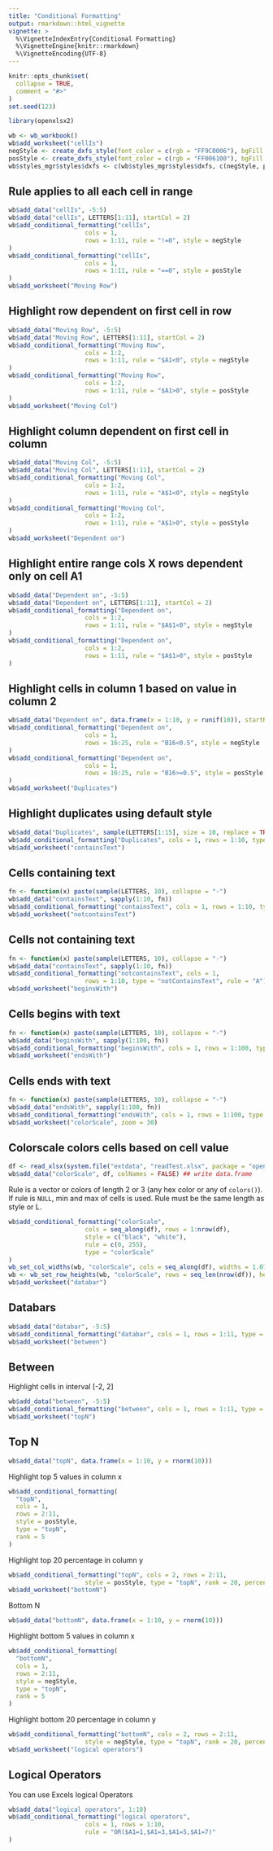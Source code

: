```yaml
---
title: "Conditional Formatting"
output: rmarkdown::html_vignette
vignette: >
  %\VignetteIndexEntry{Conditional Formatting}
  %\VignetteEngine{knitr::rmarkdown}
  %\VignetteEncoding{UTF-8}
---
```


```r
knitr::opts_chunk$set(
  collapse = TRUE,
  comment = "#>"
)
set.seed(123)
```

```r
library(openxlsx2)
```

```r
wb <- wb_workbook()
wb$add_worksheet("cellIs")
negStyle <- create_dxfs_style(font_color = c(rgb = "FF9C0006"), bgFill = c(rgb = "FFFFC7CE"))
posStyle <- create_dxfs_style(font_color = c(rgb = "FF006100"), bgFill = c(rgb = "FFC6EFCE"))
wb$styles_mgr$styles$dxfs <- c(wb$styles_mgr$styles$dxfs, c(negStyle, posStyle))
```

## Rule applies to all each cell in range

```r
wb$add_data("cellIs", -5:5)
wb$add_data("cellIs", LETTERS[1:11], startCol = 2)
wb$add_conditional_formatting("cellIs",
                     cols = 1,
                     rows = 1:11, rule = "!=0", style = negStyle
)
wb$add_conditional_formatting("cellIs",
                     cols = 1,
                     rows = 1:11, rule = "==0", style = posStyle
)
wb$add_worksheet("Moving Row")
```

## Highlight row dependent on first cell in row

```r
wb$add_data("Moving Row", -5:5)
wb$add_data("Moving Row", LETTERS[1:11], startCol = 2)
wb$add_conditional_formatting("Moving Row",
                     cols = 1:2,
                     rows = 1:11, rule = "$A1<0", style = negStyle
)
wb$add_conditional_formatting("Moving Row",
                     cols = 1:2,
                     rows = 1:11, rule = "$A1>0", style = posStyle
)
wb$add_worksheet("Moving Col")
```

## Highlight column dependent on first cell in column

```r
wb$add_data("Moving Col", -5:5)
wb$add_data("Moving Col", LETTERS[1:11], startCol = 2)
wb$add_conditional_formatting("Moving Col",
                     cols = 1:2,
                     rows = 1:11, rule = "A$1<0", style = negStyle
)
wb$add_conditional_formatting("Moving Col",
                     cols = 1:2,
                     rows = 1:11, rule = "A$1>0", style = posStyle
)
wb$add_worksheet("Dependent on")
```

## Highlight entire range cols X rows dependent only on cell A1

```r
wb$add_data("Dependent on", -5:5)
wb$add_data("Dependent on", LETTERS[1:11], startCol = 2)
wb$add_conditional_formatting("Dependent on",
                     cols = 1:2,
                     rows = 1:11, rule = "$A$1<0", style = negStyle
)
wb$add_conditional_formatting("Dependent on",
                     cols = 1:2,
                     rows = 1:11, rule = "$A$1>0", style = posStyle
)
```

## Highlight cells in column 1 based on value in column 2

```r
wb$add_data("Dependent on", data.frame(x = 1:10, y = runif(10)), startRow = 15)
wb$add_conditional_formatting("Dependent on",
                     cols = 1,
                     rows = 16:25, rule = "B16<0.5", style = negStyle
)
wb$add_conditional_formatting("Dependent on",
                     cols = 1,
                     rows = 16:25, rule = "B16>=0.5", style = posStyle
)
wb$add_worksheet("Duplicates")
```

## Highlight duplicates using default style

```r
wb$add_data("Duplicates", sample(LETTERS[1:15], size = 10, replace = TRUE))
wb$add_conditional_formatting("Duplicates", cols = 1, rows = 1:10, type = "duplicatedValues")
wb$add_worksheet("containsText")
```

## Cells containing text

```r
fn <- function(x) paste(sample(LETTERS, 10), collapse = "-")
wb$add_data("containsText", sapply(1:10, fn))
wb$add_conditional_formatting("containsText", cols = 1, rows = 1:10, type = "contains", rule = "A")
wb$add_worksheet("notcontainsText")
```

## Cells not containing text

```r
fn <- function(x) paste(sample(LETTERS, 10), collapse = "-")
wb$add_data("containsText", sapply(1:10, fn))
wb$add_conditional_formatting("notcontainsText", cols = 1,
                     rows = 1:10, type = "notContainsText", rule = "A")
wb$add_worksheet("beginsWith")
```

## Cells begins with text

```r
fn <- function(x) paste(sample(LETTERS, 10), collapse = "-")
wb$add_data("beginsWith", sapply(1:100, fn))
wb$add_conditional_formatting("beginsWith", cols = 1, rows = 1:100, type = "beginsWith", rule = "A")
wb$add_worksheet("endsWith")
```

## Cells ends with text

```r
fn <- function(x) paste(sample(LETTERS, 10), collapse = "-")
wb$add_data("endsWith", sapply(1:100, fn))
wb$add_conditional_formatting("endsWith", cols = 1, rows = 1:100, type = "endsWith", rule = "A")
wb$add_worksheet("colorScale", zoom = 30)
```

## Colorscale colors cells based on cell value

```r
df <- read_xlsx(system.file("extdata", "readTest.xlsx", package = "openxlsx2"), sheet = 4)
wb$add_data("colorScale", df, colNames = FALSE) ## write data.frame
```

Rule is a vector or colors of length 2 or 3 (any hex color or any of `colors()`).
If rule is `NULL`, min and max of cells is used. Rule must be the same length as style or L.

```r
wb$add_conditional_formatting("colorScale",
                     cols = seq_along(df), rows = 1:nrow(df),
                     style = c("black", "white"),
                     rule = c(0, 255),
                     type = "colorScale"
)
wb_set_col_widths(wb, "colorScale", cols = seq_along(df), widths = 1.07)
wb <- wb_set_row_heights(wb, "colorScale", rows = seq_len(nrow(df)), heights = 7.5)
wb$add_worksheet("databar")
```

## Databars

```r
wb$add_data("databar", -5:5)
wb$add_conditional_formatting("databar", cols = 1, rows = 1:11, type = "dataBar") ## Default ours
wb$add_worksheet("between")
```

## Between

Highlight cells in interval [-2, 2]

```r
wb$add_data("between", -5:5)
wb$add_conditional_formatting("between", cols = 1, rows = 1:11, type = "between", rule = 2, 2)
wb$add_worksheet("topN")
```

## Top N

```r
wb$add_data("topN", data.frame(x = 1:10, y = rnorm(10)))
```

Highlight top 5 values in column x

```r
wb$add_conditional_formatting(
  "topN", 
  cols = 1,
  rows = 2:11,
  style = posStyle,
  type = "topN",
  rank = 5
)
```

Highlight top 20 percentage in column y

```r
wb$add_conditional_formatting("topN", cols = 2, rows = 2:11,
                     style = posStyle, type = "topN", rank = 20, percent = TRUE)
wb$add_worksheet("bottomN")
```

Bottom N

```r
wb$add_data("bottomN", data.frame(x = 1:10, y = rnorm(10)))
```

Highlight bottom 5 values in column x

```r
wb$add_conditional_formatting(
  "bottomN",
  cols = 1,
  rows = 2:11,
  style = negStyle, 
  type = "topN",
  rank = 5
)
```

Highlight bottom 20 percentage in column y

```r
wb$add_conditional_formatting("bottomN", cols = 2, rows = 2:11,
                     style = negStyle, type = "topN", rank = 20, percent = TRUE)
wb$add_worksheet("logical operators")
```

## Logical Operators

You can use Excels logical Operators

```r
wb$add_data("logical operators", 1:10)
wb$add_conditional_formatting("logical operators",
                     cols = 1, rows = 1:10,
                     rule = "OR($A1=1,$A1=3,$A1=5,$A1=7)"
)
```
